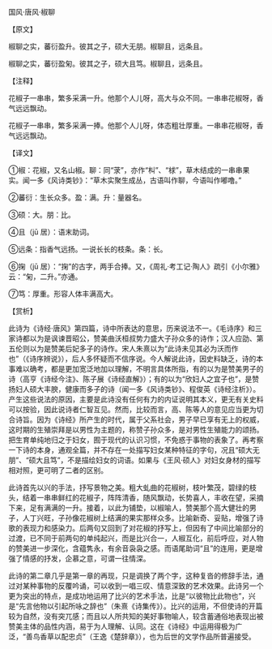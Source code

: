 

国风·唐风·椒聊

【原文】

椒聊之实，蕃衍盈升。彼其之子，硕大无朋。椒聊且，远条且。

椒聊之实，蕃衍盈匊。彼其之子，硕大且笃。椒聊且，远条且。

【注释】

花椒子一串串，繁多采满一升。他那个人儿呀，高大与众不同。一串串花椒呀，香气远远飘动。

花椒子一串串，繁多采满一捧。他那个人儿呀，体态粗壮厚重。一串串花椒呀，香气远远飘动。

【译文】

①椒：花椒，又名山椒。聊：同“莍”，亦作“朻”、“梂”，草木结成的一串串果实。闻一多《风诗类钞》：“草木实聚生成丛，古语叫作聊，今语叫作嘟噜。”

②蕃衍：生长众多。盈：满。升：量器名。

③硕：大。朋：比。

④且（jū 居）：语末助词。

⑤远条：指香气远扬。一说长长的枝条。条：长。

⑥掬（jū 居）：“掬”的古字，两手合捧。又，《周礼·考工记·陶人》疏引《小尔雅》云：“匊，二升。”亦通。

⑦笃：厚重。形容人体丰满高大。

【赏析】

此诗为《诗经·唐风》第四篇，诗中所表达的意思，历来说法不一。《毛诗序》和三家诗都以为是讽谏晋昭公，赞美曲沃桓叔势力盛大子孙众多的诗作；汉人应劭、第五伦则以为是赞美后妃多子的诗作。宋人朱熹以为“此诗未见其必为沃而作也”（《诗序辨说》），后人多怀疑而不信序说。今人解说此诗，因史料缺乏，诗的本事难以确考，都是更加宽泛地加以理解，不明言具体所指，有的以为是赞美男子的诗（高亨《诗经今注》、陈子展《诗经直解》）；有的以为“欣妇人之宜子也”，是赞扬妇人硕大丰腴，健康而多子的诗（闻一多《风诗类钞》、程俊英《诗经注析》）。产生这些说法的原因，主要是此诗没有任何有力的内证说明其本义，更无有关史料可以按验，因此说诗者仁智互见。然而，比较而言，高、陈等人的意见应当更为切合诗旨。因为《诗经》所产生的时代，属于父系社会，男子早已享有无上的权威，这时期的生殖崇拜是以男性为主题的，称赞子孙众多，是对男性生殖能力的颂扬。把生育单纯地归之于妇女，囿于现代的认识习惯，不免惑于事物的表象了。再考察一下诗的本身，通观全篇，并不存在一处描写妇女某种特征的字句，况且“硕大无朋”、“硕大且笃”，不是描绘妇女的词语。如果与《王风·硕人》对妇女身材的描写相对照，更可明了二者的区别。

此诗首先以兴的手法，抒写景物之美。粗大虬曲的花椒树，枝叶繁茂，碧绿的枝头，结着一串串鲜红的花椒子，阵阵清香，随风飘动，长势喜人，丰收在望，采摘下来，足有满满的一升。接着，以此为铺垫，以椒喻人，赞美那个高大健壮的男子，人丁兴旺，子孙像花椒树上结满的果实那样众多。比喻新奇、妥贴，增强了诗歌的表现力和感染力。后两句又回到了对花椒的抒写上，但因有了中间比喻部分的过渡，已不同于前两句的单纯起兴，而是比兴合一，人椒互化，前后呼应，对人物的赞美进一步深化，含蕴隽永，有余音袅袅之感。而语尾助词“且”的连用，更是增强了情感的抒发，企慕之意，可谓一往情深。

此诗的第二章几乎是第一章的再现，只是调换了两个字，这种复沓的修辞手法，通过对某种事物的反覆吟诵，可以收到一唱三叹、情意深致的艺术效果。此诗另一个更为突出的特点，是成功地运用了比兴的艺术手法，比是“以彼物比此物也”，兴是“先言他物以引起所咏之辞也”（朱熹《诗集传》）。比兴的运用，不但使诗的开篇较为自然，没有突兀感；而且以人所共知的美好事物喻人，较含蓄通俗地表现出被赞美主体的品性内涵，易于为人理解、认同。这在《诗经》中运用得极为广泛，“善鸟香草以配忠贞”（王逸《楚辞章》），也为后世的文学作品所普遍接受。

